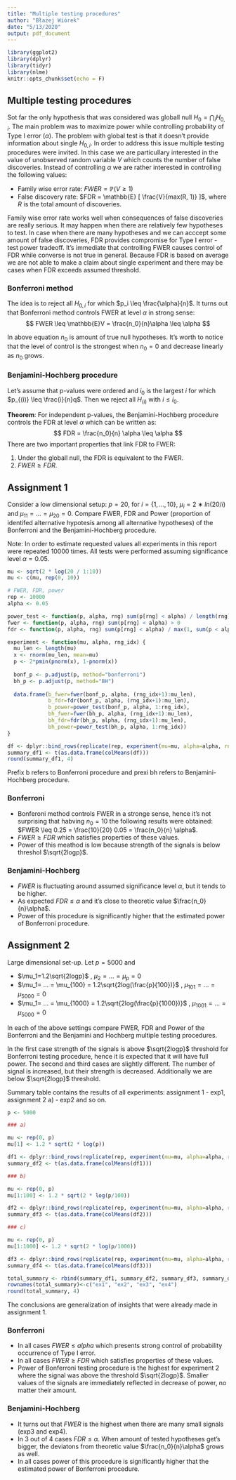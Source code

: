 ```yaml
---
title: "Multiple testing procedures"
author: "Błażej Wiórek"
date: "5/13/2020"
output: pdf_document
---
```


```r
library(ggplot2)
library(dplyr)
library(tidyr)
library(nlme)
knitr::opts_chunk$set(echo = F)
```

## Multiple testing procedures

Sot far the only hypothesis that was considered was globall null $H_0 = \bigcap_i H_{0, i}$. The main problem was to maximize power while controlling probability of Type I error ($\alpha$). The problem with global test is that it doesn't provide information about single $H_{0, i}$. In order to address this issue multiple testing procedures were invited. In this case we are particullary interested in the value of unobserved random variable $V$ which counts the number of false discoveries. Instead of controlling $\alpha$ we are rather interested in controlling the following values:

* Family wise error rate: $FWER = \mathbb{P}(V \geq 1)$
* False discovery rate: $FDR = \mathbb{E} [ \frac{V}{max(R, 1)} ]$, where $R$ is the total amount of discoveries.

Family wise error rate works well when consequences of false discoveries are really serious. It may happen when there are relatively few hypotheses to test. In case when there are many hypotheses and we can acccept some amount of false discoveries, FDR provides compromise for Type I error - test power tradeoff.  It's immediate that controlling FWER causes control of FDR while converse is not true in general. Because FDR is based on average we are not able to make a claim about single experiment and there may be cases when FDR exceeds assumed threshold.

### Bonferroni method

The idea is to reject all $H_{0, i}$ for which $p_i \leq \frac{\alpha}{n}$. It turns out that Bonferroni method controls FWER at level $\alpha$ in strong sense:
$$
FWER \leq \mathbb{E}V = \frac{n_0}{n}\alpha \leq \alpha
$$

In above equation $n_0$ is amount of true null hypotheses. It's worth to notice that the level of control is the strongest when $n_0 = 0$ and decrease linearly as $n_0$ grows. 

### Benjamini-Hochberg procedure

Let's assume that p-values were ordered and $i_0$ is the largest $i$ for which $p_{(i)} \leq \frac{i}{n}q$. Then we reject all $H_{(i)}$ with $i \leq i_0$. 

**Theorem**: For independent p-values, the Benjamini-Hochberg procedure controls the FDR at level $\alpha$ which can be written as:
$$
FDR = \frac{n_0}{n} \alpha \leq \alpha
$$ 
There are two important properties that link FDR to FWER:

1. Under the globall null, the FDR is equivalent to the FWER.
1. $FWER \geq FDR$.


## Assignment 1

Consider a low dimensional setup: $p = 20$, for $i = \{1, . . . , 10\}$, $μ_i = 2 ∗ ln(20/i)$ and $\mu_{11} =...= \mu_{20} = 0$. Compare FWER, FDR and Power (proportion of identifed alternative hypotesis among all alternative hypotheses) of the Bonferroni and the Benjamini-Hochberg procedure.

Note: In order to estimate requested values all experiments in this report were repeated 10000 times. All tests were performed assuming significance level $\alpha = 0.05$.

```r
mu <- sqrt(2 * log(20 / 1:10))
mu <- c(mu, rep(0, 10))

# FWER, FDR, power
rep <- 10000
alpha <- 0.05

power_test <- function(p, alpha, rng) sum(p[rng] < alpha) / length(rng)
fwer <- function(p, alpha, rng) sum(p[rng] < alpha) > 0
fdr <- function(p, alpha, rng) sum(p[rng] < alpha) / max(1, sum(p < alpha)) 

experiment <- function(mu, alpha, rng_idx) {
  mu_len <- length(mu)
  x <- rnorm(mu_len, mean=mu)
  p <- 2*pmin(pnorm(x), 1-pnorm(x))
  
  bonf_p <- p.adjust(p, method="bonferroni")
  bh_p <- p.adjust(p, method="BH")
  
  data.frame(b_fwer=fwer(bonf_p, alpha, (rng_idx+1):mu_len), 
             b_fdr=fdr(bonf_p, alpha, (rng_idx+1):mu_len), 
             b_power=power_test(bonf_p, alpha, 1:rng_idx), 
             bh_fwer=fwer(bh_p, alpha, (rng_idx+1):mu_len), 
             bh_fdr=fdr(bh_p, alpha, (rng_idx+1):mu_len), 
             bh_power=power_test(bh_p, alpha, 1:rng_idx))
}

df <- dplyr::bind_rows(replicate(rep, experiment(mu=mu, alpha=alpha, rng_idx=10), F))
summary_df1 <- t(as.data.frame(colMeans(df)))
round(summary_df1, 4)
```

Prefix b refers to Bonferroni procedure and prexi bh refers to Benjamini-Hochberg procedure.

### Bonferroni

* Bonferoni method controls FWER in a stronge sense, hence it's not surprising that habving $n_0=10$ the following results were obtained: $FWER \leq 0.25 = \frac{10}{20} 0.05 = \frac{n_0}{n} \alpha$.
* $FWER \geq FDR$ which satisfies properties of these values.
* Power of this meathod is low because strength of the signals is below threshol $\sqrt{2logp}$.

### Benjamini-Hochberg

* $FWER$ is fluctuating around assumed significance level $\alpha$, but it tends to be higher.
* As expected $FDR \leq \alpha$ and it's close to theoretic value $\frac{n_0}{n}\alpha$.
* Power of this procedure is significantly higher that the estimated power of Bonferroni procedure.

## Assignment 2

Large dimensional set-up. Let $p = 5000$ and

* $\mu_1=1.2\sqrt{2logp}$ , $\mu_2 = . . . = \mu_p = 0$
* $\mu_1= ... = \mu_{100} = 1.2\sqrt{2log(\frac{p}{100})}$ , $\mu_{101} = . . . = \mu_{5000} = 0$
* $\mu_1= ... = \mu_{1000} = 1.2\sqrt{2log(\frac{p}{1000})}$ , $\mu_{1001} = . . . = \mu_{5000} = 0$

In each of the above settings compare FWER, FDR and Power of the Bonferroni and the
Benjamini and Hochberg multiple testing procedures.

In the first case strength of the signals is above $\sqrt{2logp}$ threshold for Bonferroni testing procedure, hence it is expected that it will have full power. The second and third cases are slightly different. The number of signal is increased, but their strength is decreased. Additionally we are below $\sqrt{2logp}$ threshold. 

Summary table contains the results of all experiments: assignment 1 - exp1, assignment 2 a) - exp2 and so on. 
```r
p <- 5000

### a) 

mu <- rep(0, p)
mu[1] <- 1.2 * sqrt(2 * log(p)) 

df1 <- dplyr::bind_rows(replicate(rep, experiment(mu=mu, alpha=alpha, rng_idx=1), F))
summary_df2 <- t(as.data.frame(colMeans(df1)))

### b)

mu <- rep(0, p)
mu[1:100] <- 1.2 * sqrt(2 * log(p/100))

df2 <- dplyr::bind_rows(replicate(rep, experiment(mu=mu, alpha=alpha, rng_idx=100), F))
summary_df3 <- t(as.data.frame(colMeans(df2)))

### c)

mu <- rep(0, p)
mu[1:1000] <- 1.2 * sqrt(2 * log(p/1000))

df3 <- dplyr::bind_rows(replicate(rep, experiment(mu=mu, alpha=alpha, rng_idx=1000), F))
summary_df4 <- t(as.data.frame(colMeans(df3)))

total_summary <- rbind(summary_df1, summary_df2, summary_df3, summary_df4)
rownames(total_summary)<-c("ex1", "ex2", "ex3", "ex4")
round(total_summary, 4)
```

The conclusions are generalization of insights that were already made in assignment 1.

### Bonferroni

* In all cases $FWER \leq alpha$ which presents strong control of probability occurrence of Type I error. 
* In all cases $FWER \geq FDR$ which satisfies properties of these values.
* Power of Bonferroni testing procedure is the highest for experiment 2 where the signal was above the threshold $\sqrt{2logp}$. Smaller values of the signals are immediately reflected in decrease of power, no matter their amount.  

### Benjamini-Hochberg

* It turns out that $FWER$ is the highest when there are many small signals (exp3 and exp4).
* In 3 out of 4 cases $FDR \leq \alpha$. When amount of tested hypotheses get's bigger, the deviatons from theoretic value $\frac{n_0}{n}\alpha$ grows as well.
* In all cases power of this procedure is significantly higher that the estimated power of Bonferroni procedure.












